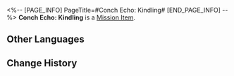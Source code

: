 <%-- [PAGE_INFO]
PageTitle=#Conch Echo: Kindling#
[END_PAGE_INFO] --%>
{{Item Infobox
|id          = 150080
|image       = Item Conch Echo- Kindling.png{{subst:void|<!--$UPLOAD:<<SpriteOutput/ItemFigures/150080.png>-<Item Conch Echo- Kindling.png>-<Item Icons>>-->}}
|type        = Mission Item
|invCategory = Missions
|rarity      = 3
|effect      = 
|description = Feed this memory into the Recording Conch and listen closely &mdash; the voice may speak of nature's secrets or confide hidden thoughts.<br />This is a memory about the "Hearth."<br />''"Steaming tea, knitted scarves, and a tale without end."''
}}
'''Conch Echo: Kindling''' is a [[Mission Item]].

==Other Languages==
{{Other Languages
|en   = Conch Echo: Kindling
|zhs  = 螺语：燃薪
|zht  = 螺語：燃薪
|ja   = ホラガイの残響：燃える薪
|ko   = 소라의 말: 불타는 장작
|es   = Ecos de la caracola: Crepitar
|fr   = Écho du coquillage&nbsp;: Embrasement
|ru   = Эхо из раковины: Треск костра
|th   = เสียงสังข์: กองไฟ
|vi   = Ngôn Ngữ Vỏ Ốc: Đốt Cháy
|de   = Erzählung der Muschel: Feuerholz
|id   = Bahasa Keong: Nyala Api
|pt   = Eco da Concha: Acendalha
}}

==Change History==
{{Change History|3.3}}